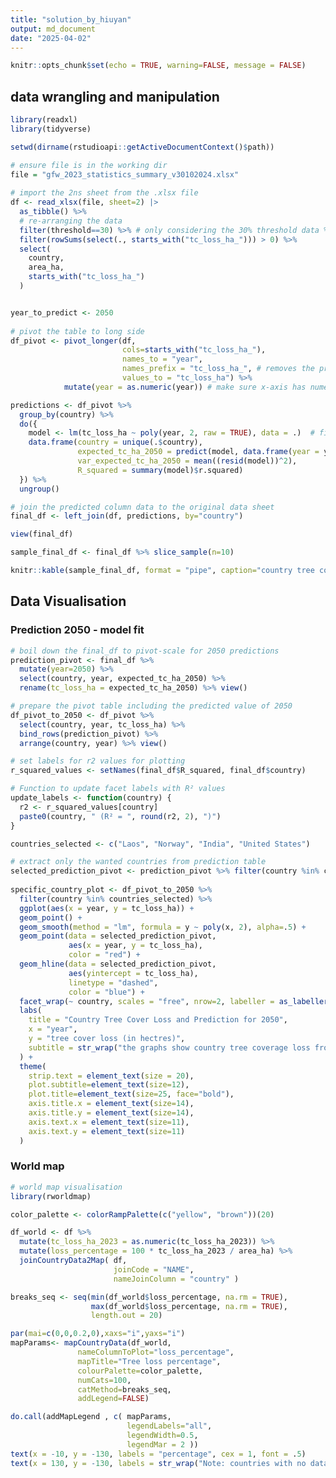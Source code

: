 ```yaml
---
title: "solution_by_hiuyan"
output: md_document
date: "2025-04-02"
---
```


```r
knitr::opts_chunk$set(echo = TRUE, warning=FALSE, message = FALSE)
```

## data wrangling and manipulation

```r
library(readxl)
library(tidyverse)

setwd(dirname(rstudioapi::getActiveDocumentContext()$path))

# ensure file is in the working dir
file = "gfw_2023_statistics_summary_v30102024.xlsx"
                  
# import the 2ns sheet from the .xlsx file
df <- read_xlsx(file, sheet=2) |>
  as_tibble() %>%
  # re-arranging the data 
  filter(threshold==30) %>% # only considering the 30% threshold data %>%
  filter(rowSums(select(., starts_with("tc_loss_ha_"))) > 0) %>%
  select(
    country,
    area_ha,
    starts_with("tc_loss_ha_")
  ) 


year_to_predict <- 2050
  
# pivot the table to long side 
df_pivot <- pivot_longer(df,
                         cols=starts_with("tc_loss_ha_"),
                         names_to = "year",
                         names_prefix = "tc_loss_ha_", # removes the prefix from column name
                         values_to = "tc_loss_ha") %>%
            mutate(year = as.numeric(year)) # make sure x-axis has numeric data type

predictions <- df_pivot %>%
  group_by(country) %>%
  do({
    model <- lm(tc_loss_ha ~ poly(year, 2, raw = TRUE), data = .)  # fit a model by "year", for each country 
    data.frame(country = unique(.$country), 
               expected_tc_ha_2050 = predict(model, data.frame(year = year_to_predict)), # create a data frame that contains the predictor from the model
               var_expected_tc_ha_2050 = mean((resid(model))^2),
               R_squared = summary(model)$r.squared)
  }) %>%
  ungroup() 

# join the predicted column data to the original data sheet
final_df <- left_join(df, predictions, by="country") 

view(final_df)

sample_final_df <- final_df %>% slice_sample(n=10) 

knitr::kable(sample_final_df, format = "pipe", caption="country tree cover loss and prediction for year 2050")
```

## Data Visualisation

### Prediction 2050 - model fit 

```r
# boil down the final_df to pivot-scale for 2050 predictions
prediction_pivot <- final_df %>%
  mutate(year=2050) %>%
  select(country, year, expected_tc_ha_2050) %>%
  rename(tc_loss_ha = expected_tc_ha_2050) %>% view()

# prepare the pivot table including the predicted value of 2050
df_pivot_to_2050 <- df_pivot %>%
  select(country, year, tc_loss_ha) %>%
  bind_rows(prediction_pivot) %>% 
  arrange(country, year) %>% view()

# set labels for r2 values for plotting
r_squared_values <- setNames(final_df$R_squared, final_df$country)

# Function to update facet labels with R² values
update_labels <- function(country) {
  r2 <- r_squared_values[country]
  paste0(country, " (R² = ", round(r2, 2), ")")
}

countries_selected <- c("Laos", "Norway", "India", "United States")

# extract only the wanted countries from prediction table
selected_prediction_pivot <- prediction_pivot %>% filter(country %in% countries_selected)
  
specific_country_plot <- df_pivot_to_2050 %>%
  filter(country %in% countries_selected) %>%
  ggplot(aes(x = year, y = tc_loss_ha)) + 
  geom_point() + 
  geom_smooth(method = "lm", formula = y ~ poly(x, 2), alpha=.5) +
  geom_point(data = selected_prediction_pivot,
             aes(x = year, y = tc_loss_ha),
             color = "red") +
  geom_hline(data = selected_prediction_pivot,
             aes(yintercept = tc_loss_ha), 
             linetype = "dashed", 
             color = "blue") +
  facet_wrap(~ country, scales = "free", nrow=2, labeller = as_labeller(update_labels)) +
  labs(
    title = "Country Tree Cover Loss and Prediction for 2050",
    x = "year",
    y = "tree cover loss (in hectres)",
    subtitle = str_wrap("the graphs show country tree coverage loss from 2001-2023 data. Additionally, based on the data, an estimated figure for 2050 is modeled.", width=100)
  ) +
  theme(
    strip.text = element_text(size = 20),
    plot.subtitle=element_text(size=12),
    plot.title=element_text(size=25, face="bold"),
    axis.title.x = element_text(size=14),
    axis.title.y = element_text(size=14),
    axis.text.x = element_text(size=11),
    axis.text.y = element_text(size=11)
  )
```

### World map

```r
# world map visualisation
library(rworldmap)

color_palette <- colorRampPalette(c("yellow", "brown"))(20)

df_world <- df %>%
  mutate(tc_loss_ha_2023 = as.numeric(tc_loss_ha_2023)) %>%
  mutate(loss_percentage = 100 * tc_loss_ha_2023 / area_ha) %>%
  joinCountryData2Map( df,
                       joinCode = "NAME",
                       nameJoinColumn = "country" )

breaks_seq <- seq(min(df_world$loss_percentage, na.rm = TRUE), 
                  max(df_world$loss_percentage, na.rm = TRUE), 
                  length.out = 20)

par(mai=c(0,0,0.2,0),xaxs="i",yaxs="i")
mapParams<- mapCountryData(df_world,
               nameColumnToPlot="loss_percentage",
               mapTitle="Tree loss percentage",
               colourPalette=color_palette,
               numCats=100,
               catMethod=breaks_seq,
               addLegend=FALSE)

do.call(addMapLegend , c( mapParams,
                          legendLabels="all",
                          legendWidth=0.5,
                          legendMar = 2 ))
text(x = -10, y = -130, labels = "percentage", cex = 1, font = .5)
text(x = 130, y = -130, labels = str_wrap("Note: countries with no data is shown with white color", width=30), font = 0.04)

```
